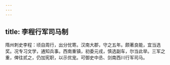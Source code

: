 ```yaml
---
---
---
```

title: 李程行军司马制
---



隋州刺史李程：顷自周行，出分忧寄。汉南大郡，守之五年。颇著良能，宜当选奖。况专习文学，通知兵事。西南重镇，初委元戎，慎选副车，尔当此举。三军之重，俾往贰之，仍加宪职，以示优宠。可御史中丞、剑南西川行军司马。